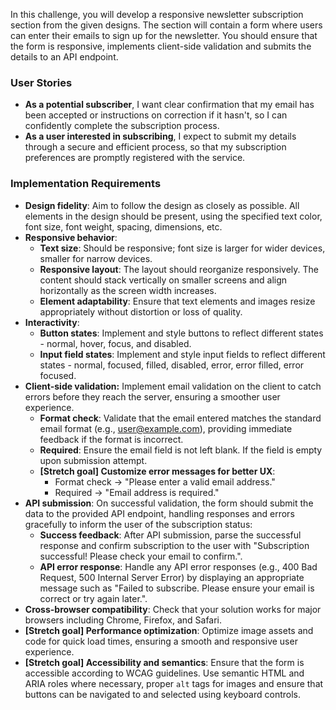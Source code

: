 In this challenge, you will develop a responsive newsletter subscription section from the given designs. The section will contain a form where users can enter their emails to sign up for the newsletter. You should ensure that the form is responsive, implements client-side validation and submits the details to an API endpoint.

### User Stories

- **As a potential subscriber**, I want clear confirmation that my email has been accepted or instructions on correction if it hasn't, so I can confidently complete the subscription process.
- **As a user interested in subscribing**, I expect to submit my details through a secure and efficient process, so that my subscription preferences are promptly registered with the service.

### Implementation Requirements

- **Design fidelity**: Aim to follow the design as closely as possible. All elements in the design should be present, using the specified text color, font size, font weight, spacing, dimensions, etc.
- **Responsive behavior**:
  - **Text size**: Should be responsive; font size is larger for wider devices, smaller for narrow devices.
  - **Responsive layout**: The layout should reorganize responsively. The content should stack vertically on smaller screens and align horizontally as the screen width increases.
  - **Element adaptability**: Ensure that text elements and images resize appropriately without distortion or loss of quality.
- **Interactivity**:
  - **Button states**: Implement and style buttons to reflect different states - normal, hover, focus, and disabled.
  - **Input field states**: Implement and style input fields to reflect different states - normal, focused, filled, disabled, error, error filled, error focused.
- **Client-side validation:** Implement email validation on the client to catch errors before they reach the server, ensuring a smoother user experience.
  - **Format check**: Validate that the email entered matches the standard email format (e.g., user@example.com), providing immediate feedback if the format is incorrect.
  - **Required**: Ensure the email field is not left blank. If the field is empty upon submission attempt.
  - **[Stretch goal] Customize error messages for better UX**:
    - Format check → "Please enter a valid email address."
    - Required → "Email address is required."
- **API submission**: On successful validation, the form should submit the data to the provided API endpoint, handling responses and errors gracefully to inform the user of the subscription status:
  - **Success feedback**: After API submission, parse the successful response and confirm subscription to the user with "Subscription successful! Please check your email to confirm.".
  - **API error response**: Handle any API error responses (e.g., 400 Bad Request, 500 Internal Server Error) by displaying an appropriate message such as "Failed to subscribe. Please ensure your email is correct or try again later.".
- **Cross-browser compatibility**: Check that your solution works for major browsers including Chrome, Firefox, and Safari.
- **[Stretch goal] Performance optimization**: Optimize image assets and code for quick load times, ensuring a smooth and responsive user experience.
- **[Stretch goal] Accessibility and semantics**: Ensure that the form is accessible according to WCAG guidelines. Use semantic HTML and ARIA roles where necessary, proper `alt` tags for images and ensure that buttons can be navigated to and selected using keyboard controls.
